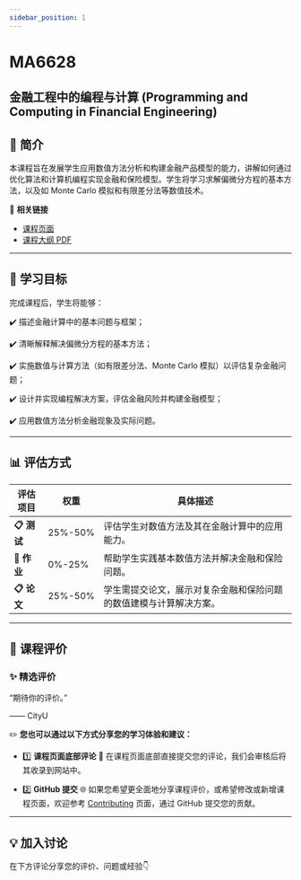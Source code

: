 ```yaml
---
sidebar_position: 1
---
```


# MA6628
## 金融工程中的编程与计算 (Programming and Computing in Financial Engineering)

## **📘 简介**
本课程旨在发展学生应用数值方法分析和构建金融产品模型的能力，讲解如何通过优化算法和计算机编程实现金融和保险模型。学生将学习求解偏微分方程的基本方法，以及如 Monte Carlo 模拟和有限差分法等数值技术。

🔗 **相关链接**
- [课程页面](https://www.cityu.edu.hk/catalogue/pg/202526/course/MA6628.htm)
- [课程大纲 PDF](https://www.cityu.edu.hk/catalogue/pg/202526/course/MA6628.pdf)

---

## **🎯 学习目标**

完成课程后，学生将能够：

✔️ 描述金融计算中的基本问题与框架；

✔️ 清晰解释解决偏微分方程的基本方法；

✔️ 实施数值与计算方法（如有限差分法、Monte Carlo 模拟）以评估复杂金融问题；

✔️ 设计并实现编程解决方案，评估金融风险并构建金融模型；

✔️ 应用数值方法分析金融现象及实际问题。

---

## **📊 评估方式**

| **评估项目**            | **权重** | **具体描述**                                                                                       |
|------------------------|---------|---------------------------------------------------------------------------------------------------|
| **📋 测试**             | 25%-50%  | 评估学生对数值方法及其在金融计算中的应用能力。                                                       |
| **📂 作业**             | 0%-25%   | 帮助学生实践基本数值方法并解决金融和保险问题。                                                        |
| **📋 论文**             | 25%-50%  | 学生需提交论文，展示对复杂金融和保险问题的数值建模与计算解决方案。                                            |

---

## **💬 课程评价**

### ✨ **精选评价**
<div className={commentStyles.commentBox}>
    <p className={commentStyles.commentText}>
        “期待你的评价。”
    </p>
    <p className={commentStyles.commentAuthor}>—— CityU</p>
</div>

✏️ **您也可以通过以下方式分享您的学习体验和建议：**

- 1️⃣ **课程页面底部评论**
💬 在课程页面底部直接提交您的评论，我们会审核后将其收录到网站中。

- 2️⃣ **GitHub 提交**
🌐 如果您希望更全面地分享课程评价，或希望修改或新增课程页面，欢迎参考 [Contributing](/contributing) 页面，通过 GitHub 提交您的贡献。

---

## **💡 加入讨论**

在下方评论分享您的评价、问题或经验👇
<Utterances />